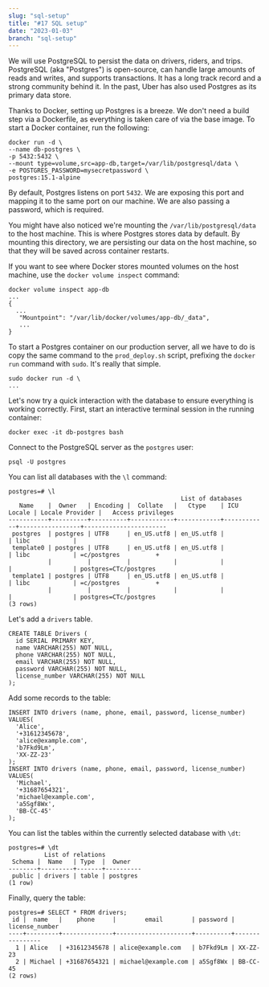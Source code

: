 ```yaml
---
slug: "sql-setup"
title: "#17 SQL setup"
date: "2023-01-03"
branch: "sql-setup"
---
```

We will use PostgreSQL to persist the data on drivers, riders, and trips. PostgreSQL (aka "Postgres") is open-source, can handle large amounts of reads and writes, and supports transactions. It has a long track record and a strong community behind it. In the past, Uber has also used Postgres as its primary data store.

Thanks to Docker, setting up Postgres is a breeze. We don't need a build step via a Dockerfile, as everything is taken care of via the base image. To start a Docker container, run the following:
```
docker run -d \
--name db-postgres \
-p 5432:5432 \
--mount type=volume,src=app-db,target=/var/lib/postgresql/data \
-e POSTGRES_PASSWORD=mysecretpassword \
postgres:15.1-alpine
```
By default, Postgres listens on port ```5432```. We are exposing this port and mapping it to the same port on our machine. We are also passing a password, which is required.

You might have also noticed we're mounting the ```/var/lib/postgresql/data``` to the host machine. This is where Postgres stores data by default. By mounting this directory, we are persisting our data on the host machine, so that they will be saved across container restarts.

If you want to see where Docker stores mounted volumes on the host machine, use the ```docker volume inspect``` command:
```
docker volume inspect app-db
...
{
  ...
   "Mountpoint": "/var/lib/docker/volumes/app-db/_data",
   ...
}
```

To start a Postgres container on our production server, all we have to do is copy the same command to the ```prod_deploy.sh``` script, prefixing the ```docker run``` command with ```sudo```. It's really that simple.
```
sudo docker run -d \
...
```

Let's now try a quick interaction with the database to ensure everything is working correctly. First, start an interactive terminal session in the running container:
```
docker exec -it db-postgres bash
```

Connect to the PostgreSQL server as the ```postgres``` user:
```
psql -U postgres
```

You can list all databases with the ```\l``` command:
```
postgres=# \l
                                                List of databases
   Name    |  Owner   | Encoding |  Collate   |   Ctype    | ICU Locale | Locale Provider |   Access privileges   
-----------+----------+----------+------------+------------+------------+-----------------+-----------------------
 postgres  | postgres | UTF8     | en_US.utf8 | en_US.utf8 |            | libc            | 
 template0 | postgres | UTF8     | en_US.utf8 | en_US.utf8 |            | libc            | =c/postgres          +
           |          |          |            |            |            |                 | postgres=CTc/postgres
 template1 | postgres | UTF8     | en_US.utf8 | en_US.utf8 |            | libc            | =c/postgres          +
           |          |          |            |            |            |                 | postgres=CTc/postgres
(3 rows)
```

Let's add a ```drivers``` table.
```
CREATE TABLE Drivers (
  id SERIAL PRIMARY KEY,
  name VARCHAR(255) NOT NULL,
  phone VARCHAR(255) NOT NULL,
  email VARCHAR(255) NOT NULL,
  password VARCHAR(255) NOT NULL,
  license_number VARCHAR(255) NOT NULL
);
```

Add some records to the table:
```
INSERT INTO drivers (name, phone, email, password, license_number) VALUES(
  'Alice',
  '+31612345678',
  'alice@example.com',
  'b7Fkd9Lm',
  'XX-ZZ-23'
);
INSERT INTO drivers (name, phone, email, password, license_number) VALUES(
  'Michael',
  '+31687654321',
  'michael@example.com',
  'a5Sgf8Wx',
  'BB-CC-45'
);
```
You can list the tables within the currently selected database with ```\dt```:
```
postgres=# \dt
          List of relations
 Schema |  Name   | Type  |  Owner   
--------+---------+-------+----------
 public | drivers | table | postgres
(1 row)
```

Finally, query the table:
```
postgres=# SELECT * FROM drivers;
 id |  name   |    phone     |        email        | password | license_number 
----+---------+--------------+---------------------+----------+----------------
  1 | Alice   | +31612345678 | alice@example.com   | b7Fkd9Lm | XX-ZZ-23
  2 | Michael | +31687654321 | michael@example.com | a5Sgf8Wx | BB-CC-45
(2 rows)
```